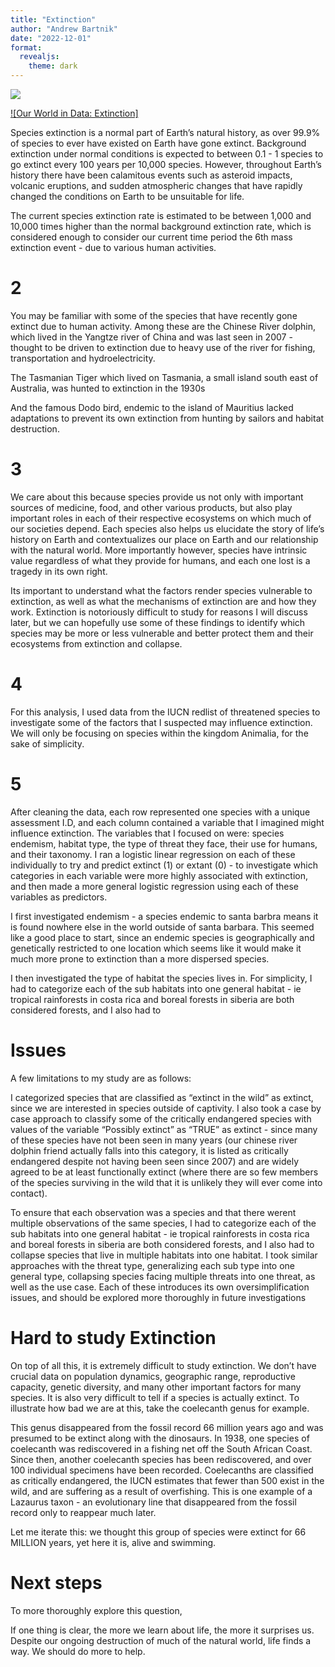 ```yaml
---
title: "Extinction"
author: "Andrew Bartnik"
date: "2022-12-01"
format: 
  revealjs: 
    theme: dark
---
```


![](images/big_five.png)

[![Our World in Data: Extinction]](https://ourworldindata.org/extinctions)

::: {.notes}
Species extinction is a normal part of Earth's natural history, as over 99.9% of species to ever have existed on Earth have gone extinct. Background extinction under normal conditions is expected to between 0.1 - 1 species to go extinct every 100 years per 10,000 species. However, throughout Earth's history there have been calamitous events such as asteroid impacts, volcanic eruptions, and sudden atmospheric changes that have rapidly changed the conditions on Earth to be unsuitable for life.

The current species extinction rate is estimated to be between 1,000 and 10,000 times higher than the normal background extinction rate, which is considered enough to consider our current time period the 6th mass extinction event - due to various human activities. 

:::
# 2

::: {.notes}
You may be familiar with some of the species that have recently gone extinct due to human activity. Among these are the Chinese River dolphin, which lived in the Yangtze river of China and was last seen in 2007 - thought to be driven to extinction due to heavy use of the river for fishing, transportation and hydroelectricity. 

The Tasmanian Tiger which lived on Tasmania, a small island south east of Australia, was hunted to extinction in the 1930s

And the famous Dodo bird, endemic to the island of Mauritius lacked adaptations to prevent its own extinction from hunting by sailors and habitat destruction.
:::

# 3

::: {.notes}
We care about this because species provide us not only with important sources of medicine, food, and other various products, but also play important roles in each of their respective ecosystems on which much of our societies depend. Each species also helps us elucidate the story of life's history on Earth and contextualizes our place on Earth and our relationship with the natural world. More importantly however, species have intrinsic value regardless of what they provide for humans, and each one lost is a tragedy in its own right.   

Its important to understand what the factors render species vulnerable to extinction, as well as what the mechanisms of extinction are and how they work. Extinction is notoriously difficult to study for reasons I will discuss later, but we can hopefully use some of these findings to identify which species may be more or less vulnerable and better protect them and their ecosystems from extinction and collapse. 
:::

# 4 
::: {.notes}
For this analysis, I used data from the IUCN redlist of threatened species to investigate some of the factors that I suspected may influence extinction. We will only be focusing on species within the kingdom Animalia, for the sake of simplicity. 
:::

# 5 
::: {.notes}
After cleaning the data, each row represented one species with a unique assessment I.D, and each column contained a variable that I imagined might influence extinction. The variables that I focused on were: species endemism, habitat type, the type of threat they face, their use for humans, and their taxonomy. I ran a logistic linear regression on each of these individually to try and predict extinct (1) or extant (0) - to investigate which categories in each variable were more highly associated with extinction, and then made a more general logistic regression using each of these variables as predictors.
:::

::: {.notes}
I first investigated endemism - a species endemic to santa barbra means it is found nowhere else in the world outside of santa barbara. This seemed like a good place to start, since an endemic species is geographically and genetically restricted to one location which seems like it would make it much more prone to extinction than a more dispersed species. 
:::

::: {.notes}
I then investigated the type of habitat the species lives in. For simplicity, I had to categorize each of the sub habitats into one general habitat - ie tropical rainforests in costa rica and boreal forests in siberia are both considered forests, and I also had to 
:::



# Issues
::: {.notes}
A few limitations to my study are as follows: 

I categorized species that are classified as "extinct in the wild" as extinct, since we are interested in species outside of captivity. I also took a case by case approach to classify some of the critically endangered species with values of the variable "Possibly extinct" as "TRUE" as extinct - since many of these species have not been seen in many years (our chinese river dolphin friend actually falls into this category, it is listed as critically endangered despite not having been seen since 2007) and are widely agreed to be at least functionally extinct (where there are so few members of the species surviving in the wild that it is unlikely they will ever come into contact). 

To ensure that each observation was a species and that there werent multiple observations of the same species, I had to categorize each of the sub habitats into one general habitat - ie tropical rainforests in costa rica and boreal forests in siberia are both considered forests, and I also had to collapse species that live in multiple habitats into one habitat. I took similar approaches with the threat type, generalizing each sub type into one general type, collapsing species facing multiple threats into one threat, as well as the use case. Each of these introduces its own oversimplification issues, and should be explored more thoroughly in future investigations
:::

# Hard to study Extinction

::: {.notes}
On top of all this, it is extremely difficult to study extinction. We don't have crucial data on population dynamics, geographic range, reproductive capacity, genetic diversity, and many other important factors for many species. It is also very difficult to tell if a species is actually extinct. To illustrate how bad we are at this, take the coelecanth genus for example. 

This genus disappeared from the fossil record 66 million years ago and was presumed to be extinct along with the dinosaurs. In 1938, one species of coelecanth was rediscovered in a fishing net off the South African Coast. Since then, another coelecanth species has been rediscovered, and over 100 individual specimens have been recorded. Coelecanths are classified as critically endangered, the IUCN estimates that fewer than 500 exist in the wild, and are suffering as a result of overfishing. This is one example of a Lazaurus taxon - an evolutionary line that disappeared from the fossil record only to reappear much later.

Let me iterate this: we thought this group of species were extinct for 66 MILLION years, yet here it is, alive and swimming. 

:::


# Next steps
::: {.notes}
To more thoroughly explore this question, 

If one thing is clear, the more we learn about life, the more it surprises us. Despite our ongoing destruction of much of the natural world, life finds a way. We should do more to help.
:::



